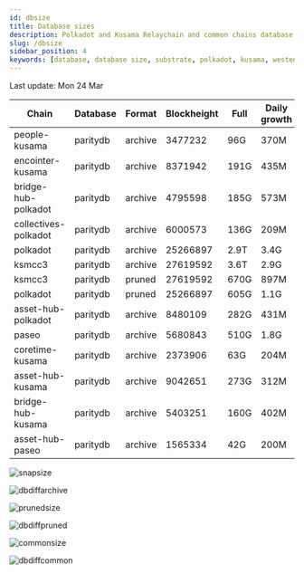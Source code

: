 ```yaml
---
id: dbsize
title: Database sizes
description: Polkadot and Kusama Relaychain and common chains database sizes
slug: /dbsize
sidebar_position: 4
keywords: [database, database size, substrate, polkadot, kusama, westend]
---
```



Last update: Mon 24 Mar

| Chain    | Database   | Format | Blockheight | Full         | Daily growth |
| ------------------------| ----------- | -------- | ------- | ---------- | ----- | 
| people-kusama | paritydb | archive | 3477232 | 96G | 370M |
| encointer-kusama | paritydb | archive | 8371942 | 191G | 435M |
| bridge-hub-polkadot | paritydb | archive | 4795598 | 185G | 573M |
| collectives-polkadot | paritydb | archive | 6000573 | 136G | 209M |
| polkadot | paritydb | archive | 25266897 | 2.9T | 3.4G |
| ksmcc3 | paritydb | archive | 27619592 | 3.6T | 2.9G |
| ksmcc3 | paritydb | pruned | 27619592 | 670G | 897M |
| polkadot | paritydb | pruned | 25266897 | 605G | 1.1G |
| asset-hub-polkadot | paritydb | archive | 8480109 | 282G | 431M |
| paseo | paritydb | archive | 5680843 | 510G | 1.8G |
| coretime-kusama | paritydb | archive | 2373906 | 63G | 204M |
| asset-hub-kusama | paritydb | archive | 9042651 | 273G | 312M |
| bridge-hub-kusama | paritydb | archive | 5403251 | 160G | 402M |
| asset-hub-paseo | paritydb | archive | 1565334 | 42G | 200M |

![snapsize](/img/archivesize.png)

![dbdiffarchive](/img/dbdiffrelay.png)

![prunedsize](/img/prunedsize.png)

![dbdiffpruned](/img/dbdiffpruned.png)

![commonsize](/img/commonsize.png)

![dbdiffcommon](/img/dbdiffcommon.png)
